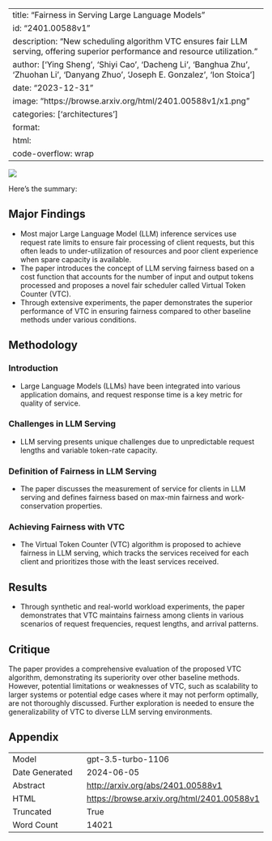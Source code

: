 
---
title: "Fairness in Serving Large Language Models"
id: "2401.00588v1"
description: "New scheduling algorithm VTC ensures fair LLM serving, offering superior performance and resource utilization."
author: ['Ying Sheng', 'Shiyi Cao', 'Dacheng Li', 'Banghua Zhu', 'Zhuohan Li', 'Danyang Zhuo', 'Joseph E. Gonzalez', 'Ion Stoica']
date: "2023-12-31"
image: "https://browse.arxiv.org/html/2401.00588v1/x1.png"
categories: ['architectures']
format:
  html:
    code-overflow: wrap
---

![](https://browse.arxiv.org/html/2401.00588v1/x1.png)

Here's the summary:

## Major Findings

- Most major Large Language Model (LLM) inference services use request rate limits to ensure fair processing of client requests, but this often leads to under-utilization of resources and poor client experience when spare capacity is available.
- The paper introduces the concept of LLM serving fairness based on a cost function that accounts for the number of input and output tokens processed and proposes a novel fair scheduler called Virtual Token Counter (VTC).
- Through extensive experiments, the paper demonstrates the superior performance of VTC in ensuring fairness compared to other baseline methods under various conditions.

## Methodology

### Introduction
- Large Language Models (LLMs) have been integrated into various application domains, and request response time is a key metric for quality of service.

### Challenges in LLM Serving
- LLM serving presents unique challenges due to unpredictable request lengths and variable token-rate capacity.

### Definition of Fairness in LLM Serving
- The paper discusses the measurement of service for clients in LLM serving and defines fairness based on max-min fairness and work-conservation properties.

### Achieving Fairness with VTC
- The Virtual Token Counter (VTC) algorithm is proposed to achieve fairness in LLM serving, which tracks the services received for each client and prioritizes those with the least services received.

## Results

- Through synthetic and real-world workload experiments, the paper demonstrates that VTC maintains fairness among clients in various scenarios of request frequencies, request lengths, and arrival patterns.

## Critique
The paper provides a comprehensive evaluation of the proposed VTC algorithm, demonstrating its superiority over other baseline methods. However, potential limitations or weaknesses of VTC, such as scalability to larger systems or potential edge cases where it may not perform optimally, are not thoroughly discussed. Further exploration is needed to ensure the generalizability of VTC to diverse LLM serving environments.

## Appendix

|          |          |
|----------|----------|
| Model     | gpt-3.5-turbo-1106       |
| Date Generated     | 2024-06-05       |
| Abstract | [http://arxiv.org/abs/2401.00588v1](http://arxiv.org/abs/2401.00588v1)        |
| HTML     | [https://browse.arxiv.org/html/2401.00588v1](https://browse.arxiv.org/html/2401.00588v1)       |
| Truncated       | True       |
| Word Count       | 14021       |